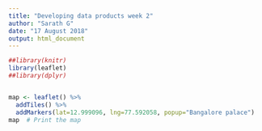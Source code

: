 ---
title: "Developing data products week 2"
author: "Sarath G"
date: "17 August 2018"
output: html_document
---


```{r, echo=FALSE, message=FALSE}
##library(knitr)
library(leaflet)
##library(dplyr)


map <- leaflet() %>%
  addTiles() %>%  
  addMarkers(lat=12.999096, lng=77.592058, popup="Bangalore palace")
map  # Print the map
```
